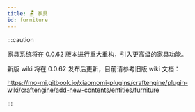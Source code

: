 ```yaml
---
title: 🪑 家具
id: furniture
---
```


:::caution

家具系统将在 0.0.62 版本进行重大重构，引入更高级的家具功能。

新版 wiki 将在 0.0.62 发布后更新，目前请参考旧版 wiki 文档：

https://mo-mi.gitbook.io/xiaomomi-plugins/craftengine/plugin-wiki/craftengine/add-new-contents/entities/furniture

:::